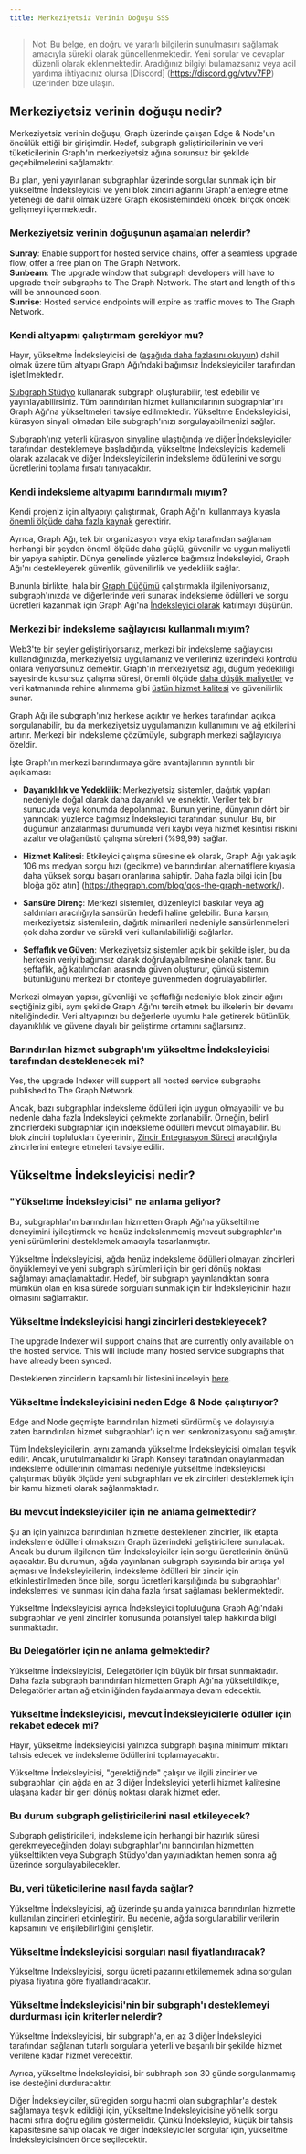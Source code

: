```yaml
---
title: Merkeziyetsiz Verinin Doğuşu SSS
---
```


> Not: Bu belge, en doğru ve yararlı bilgilerin sunulmasını sağlamak amacıyla sürekli olarak güncellenmektedir. Yeni sorular ve cevaplar düzenli olarak eklenmektedir. Aradığınız bilgiyi bulamazsanız veya acil yardıma ihtiyacınız olursa [Discord] \(https://discord.gg/vtvv7FP) üzerinden bize ulaşın.

## Merkeziyetsiz verinin doğuşu nedir?

Merkeziyetsiz verinin doğuşu, Graph üzerinde çalışan Edge & Node'un öncülük ettiği bir girişimdir. Hedef, subgraph geliştiricilerinin ve veri tüketicilerinin Graph'ın merkeziyetsiz ağına sorunsuz bir şekilde geçebilmelerini sağlamaktır.

Bu plan, yeni yayınlanan subgraphlar üzerinde sorgular sunmak için bir yükseltme İndeksleyicisi ve yeni blok zinciri ağlarını Graph'a entegre etme yeteneği de dahil olmak üzere Graph ekosistemindeki önceki birçok önceki gelişmeyi içermektedir.

### Merkeziyetsiz verinin doğuşunun aşamaları nelerdir?

**Sunray**: Enable support for hosted service chains, offer a seamless upgrade flow, offer a free plan on The Graph Network.\
**Sunbeam**: The upgrade window that subgraph developers will have to upgrade their subgraphs to The Graph Network. The start and length of this will be announced soon.\
**Sunrise**: Hosted service endpoints will expire as traffic moves to The Graph Network.

### Kendi altyapımı çalıştırmam gerekiyor mu?

Hayır, yükseltme İndeksleyicisi de ([aşağıda daha fazlasını okuyun](#what-is-an-upgrade-indexer)) dahil olmak üzere tüm altyapı Graph Ağı'ndaki bağımsız İndeksleyiciler tarafından işletilmektedir.

[Subgraph Stüdyo](https://thegraph.com/studio/) kullanarak subgraph oluşturabilir, test edebilir ve yayınlayabilirsiniz. Tüm barındırılan hizmet kullanıcılarının subgraphlar'ını Graph Ağı'na yükseltmeleri tavsiye edilmektedir. Yükseltme Endeksleyicisi, kürasyon sinyali olmadan bile subgraph'ınızı sorgulayabilmenizi sağlar.

Subgraph'ınız yeterli kürasyon sinyaline ulaştığında ve diğer İndeksleyiciler tarafından desteklemeye başladığında, yükseltme İndeksleyicisi kademeli olarak azalacak ve diğer İndeksleyicilerin indeksleme ödüllerini ve sorgu ücretlerini toplama fırsatı tanıyacaktır.

### Kendi indeksleme altyapımı barındırmalı mıyım?

Kendi projeniz için altyapıyı çalıştırmak, Graph Ağı'nı kullanmaya kıyasla [önemli ölçüde daha fazla kaynak](/network/benefits/) gerektirir.

Ayrıca, Graph Ağı, tek bir organizasyon veya ekip tarafından sağlanan herhangi bir şeyden önemli ölçüde daha güçlü, güvenilir ve uygun maliyetli bir yapıya sahiptir. Dünya genelinde yüzlerce bağımsız İndeksleyici, Graph Ağı'nı destekleyerek güvenlik, güvenilirlik ve yedeklilik sağlar.

Bununla birlikte, hala bir [Graph Düğümü](https://github.com/graphprotocol/graph-node) çalıştırmakla ilgileniyorsanız, subgraph'ınızda ve diğerlerinde veri sunarak indeksleme ödülleri ve sorgu ücretleri kazanmak için Graph Ağı'na [İndeksleyici olarak](https://thegraph.com/blog/how-to-become-indexer/) katılmayı düşünün.

### Merkezi bir indeksleme sağlayıcısı kullanmalı mıyım?

Web3'te bir şeyler geliştiriyorsanız, merkezi bir indeksleme sağlayıcısı kullandığınızda, merkeziyetsiz uygulamanız ve verileriniz üzerindeki kontrolü onlara veriyorsunuz demektir. Graph'ın merkeziyetsiz ağı, düğüm yedekliliği sayesinde kusursuz çalışma süresi, önemli ölçüde [daha düşük maliyetler](/network/benefits/) ve veri katmanında rehine alınmama gibi [üstün hizmet kalitesi](https://thegraph.com/blog/qos-the-graph-network/) ve güvenilirlik sunar.

Graph Ağı ile subgraph'ınız herkese açıktır ve herkes tarafından açıkça sorgulanabilir, bu da merkeziyetsiz uygulamanızın kullanımını ve ağ etkilerini artırır. Merkezi bir indeksleme çözümüyle, subgraph merkezi sağlayıcıya özeldir.

İşte Graph'ın merkezi barındırmaya göre avantajlarının ayrıntılı bir açıklaması:

- **Dayanıklılık ve Yedeklilik**: Merkeziyetsiz sistemler, dağıtık yapıları nedeniyle doğal olarak daha dayanıklı ve esnektir. Veriler tek bir sunucuda veya konumda depolanmaz. Bunun yerine, dünyanın dört bir yanındaki yüzlerce bağımsız İndeksleyici tarafından sunulur. Bu, bir düğümün arızalanması durumunda veri kaybı veya hizmet kesintisi riskini azaltır ve olağanüstü çalışma süreleri (%99,99) sağlar.

- **Hizmet Kalitesi**: Etkileyici çalışma süresine ek olarak, Graph Ağı yaklaşık 106 ms medyan sorgu hızı (gecikme) ve barındırılan alternatiflere kıyasla daha yüksek sorgu başarı oranlarına sahiptir. Daha fazla bilgi için [bu bloğa göz atın] \(https://thegraph.com/blog/qos-the-graph-network/).

- **Sansüre Direnç**: Merkezi sistemler, düzenleyici baskılar veya ağ saldırıları aracılığıyla sansürün hedefi haline gelebilir. Buna karşın, merkeziyetsiz sistemlerin, dağıtık mimarileri nedeniyle sansürlenmeleri çok daha zordur ve sürekli veri kullanılabilirliği sağlarlar.

- **Şeffaflık ve Güven**: Merkeziyetsiz sistemler açık bir şekilde işler, bu da herkesin veriyi bağımsız olarak doğrulayabilmesine olanak tanır. Bu şeffaflık, ağ katılımcıları arasında güven oluşturur, çünkü sistemın bütünlüğünü merkezi bir otoriteye güvenmeden doğrulayabilirler.

Merkezi olmayan yapısı, güvenliği ve şeffaflığı nedeniyle blok zincir ağını seçtiğiniz gibi, aynı şekilde Graph Ağı'nı tercih etmek bu ilkelerin bir devamı niteliğindedir. Veri altyapınızı bu değerlerle uyumlu hale getirerek bütünlük, dayanıklılık ve güvene dayalı bir geliştirme ortamını sağlarsınız.

### Barındırılan hizmet subgraph'ım yükseltme İndeksleyicisi tarafından desteklenecek mi?

Yes, the upgrade Indexer will support all hosted service subgraphs published to The Graph Network.

Ancak, bazı subgraphlar indeksleme ödülleri için uygun olmayabilir ve bu nedenle daha fazla İndeksleyici çekmekte zorlanabilir. Örneğin, belirli zincirlerdeki subgraphlar için indeksleme ödülleri mevcut olmayabilir. Bu blok zinciri toplulukları üyelerinin, [Zincir Entegrasyon Süreci](/chain-integration-overview/) aracılığıyla zincirlerini entegre etmeleri tavsiye edilir.

## Yükseltme İndeksleyicisi nedir?

### "Yükseltme İndeksleyicisi" ne anlama geliyor?

Bu, subgraphlar'ın barındırılan hizmetten Graph Ağı'na yükseltilme deneyimini iyileştirmek ve henüz indekslenmemiş mevcut subgraphlar'ın yeni sürümlerini desteklemek amacıyla tasarlanmıştır.

Yükseltme İndeksleyicisi, ağda henüz indeksleme ödülleri olmayan zincirleri önyüklemeyi ve yeni subgraph sürümleri için bir geri dönüş noktası sağlamayı amaçlamaktadır. Hedef, bir subgraph yayınlandıktan sonra mümkün olan en kısa sürede sorguları sunmak için bir İndeksleyicinin hazır olmasını sağlamaktır.

### Yükseltme İndeksleyicisi hangi zincirleri destekleyecek?

The upgrade Indexer will support chains that are currently only available on the hosted service. This will include many hosted service subgraphs that have already been synced.

Desteklenen zincirlerin kapsamlı bir listesini inceleyin [here](/developing/supported-networks/).

### Yükseltme İndeksleyicisini neden Edge & Node çalıştırıyor?

Edge and Node geçmişte barındırılan hizmeti sürdürmüş ve dolayısıyla zaten barındırılan hizmet subgraphlar'ı için veri senkronizasyonu sağlamıştır.

Tüm İndeksleyicilerin, aynı zamanda yükseltme İndeksleyicisi olmaları teşvik edilir. Ancak, unutulmamalıdır ki Graph Konseyi tarafından onaylanmadan indeksleme ödüllerinin olmaması nedeniyle yükseltme İndeksleyicisi çalıştırmak büyük ölçüde yeni subgraphları ve ek zincirleri desteklemek için bir kamu hizmeti olarak sağlanmaktadır.

### Bu mevcut İndeksleyiciler için ne anlama gelmektedir?

Şu an için yalnızca barındırılan hizmette desteklenen zincirler, ilk etapta indeksleme ödülleri olmaksızın Graph üzerindeki geliştiricilere sunulacak. Ancak bu durum ilgilenen tüm İndeksleyiciler için sorgu ücretlerinin önünü açacaktır. Bu durumun, ağda yayınlanan subgraph sayısında bir artışa yol açması ve İndeksleyicilerin, indeksleme ödülleri bir zincir için etkinleştirilmeden önce bile, sorgu ücretleri karşılığında bu subgraphlar'ı indekslemesi ve sunması için daha fazla fırsat sağlaması beklenmektedir.

Yükseltme İndeksleyicisi ayrıca İndeksleyici topluluğuna Graph Ağı'ndaki subgraphlar ve yeni zincirler konusunda potansiyel talep hakkında bilgi sunmaktadır.

### Bu Delegatörler için ne anlama gelmektedir?

Yükseltme İndeksleyicisi, Delegatörler için büyük bir fırsat sunmaktadır. Daha fazla subgraph barındırılan hizmetten Graph Ağı'na yükseltildikçe, Delegatörler artan ağ etkinliğinden faydalanmaya devam edecektir.

### Yükseltme İndeksleyicisi, mevcut İndeksleyicilerle ödüller için rekabet edecek mi?

Hayır, yükseltme İndeksleyicisi yalnızca subgraph başına minimum miktarı tahsis edecek ve indeksleme ödüllerini toplamayacaktır.

Yükseltme İndeksleyicisi, "gerektiğinde" çalışır ve ilgili zincirler ve subgraphlar için ağda en az 3 diğer İndeksleyici yeterli hizmet kalitesine ulaşana kadar bir geri dönüş noktası olarak hizmet eder.

### Bu durum subgraph geliştiricilerini nasıl etkileyecek?

Subgraph geliştiricileri, indeksleme için herhangi bir hazırlık süresi gerekmeyeceğinden dolayı subgraphlar'ını barındırılan hizmetten yükselttikten veya Subgraph Stüdyo'dan yayınladıktan hemen sonra ağ üzerinde sorgulayabilecekler.

### Bu, veri tüketicilerine nasıl fayda sağlar?

Yükseltme İndeksleyicisi, ağ üzerinde şu anda yalnızca barındırılan hizmette kullanılan zincirleri etkinleştirir. Bu nedenle, ağda sorgulanabilir verilerin kapsamını ve erişilebilirliğini genişletir.

### Yükseltme İndeksleyicisi sorguları nasıl fiyatlandıracak?

Yükseltme İndeksleyicisi, sorgu ücreti pazarını etkilememek adına sorguları piyasa fiyatına göre fiyatlandıracaktır.

### Yükseltme İndeksleyicisi'nin bir subgraph'ı desteklemeyi durdurması için kriterler nelerdir?

Yükseltme İndeksleyicisi, bir subgraph'a, en az 3 diğer İndeksleyici tarafından sağlanan tutarlı sorgularla yeterli ve başarılı bir şekilde hizmet verilene kadar hizmet verecektir.

Ayrıca, yükseltme İndeksleyicisi, bir subhraph son 30 günde sorgulanmamış ise desteğini durduracaktır.

Diğer İndeksleyiciler, süregiden sorgu hacmi olan subgraphlar'a destek sağlamaya teşvik edildiği için, yükseltme İndeksleyicisine yönelik sorgu hacmi sıfıra doğru eğilim göstermelidir. Çünkü İndeksleyici, küçük bir tahsis kapasitesine sahip olacak ve diğer İndeksleyiciler sorgular için, yükseltme İndeksleyicisinden önce seçilecektir.
